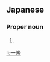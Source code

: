 ==Japanese==
{{ja-kanjitab|かず|たか}}

===Proper noun===
{{ja-pos|かずたか|proper}}

# {{given name|male|lang=ja|sort=かずたか}}

[[li:一隆]]